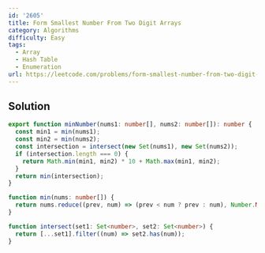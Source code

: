 ```yaml
---
id: '2605'
title: Form Smallest Number From Two Digit Arrays
category: Algorithms
difficulty: Easy
tags:
  - Array
  - Hash Table
  - Enumeration
url: https://leetcode.com/problems/form-smallest-number-from-two-digit-arrays
---
```


## Solution

```typescript filename="solution.ts" copy
export function minNumber(nums1: number[], nums2: number[]): number {
  const min1 = min(nums1);
  const min2 = min(nums2);
  const intersection = intersect(new Set(nums1), new Set(nums2));
  if (intersection.length === 0) {
    return Math.min(min1, min2) * 10 + Math.max(min1, min2);
  }
  return min(intersection);
}

function min(nums: number[]) {
  return nums.reduce((prev, num) => (prev < num ? prev : num), Number.MAX_SAFE_INTEGER);
}

function intersect(set1: Set<number>, set2: Set<number>) {
  return [...set1].filter((num) => set2.has(num));
}
```
